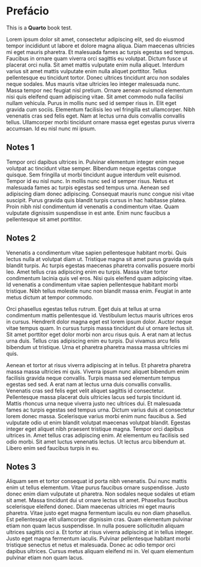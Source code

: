 # Prefácio {.prefacio}

This is a **Quarto** book test.

Lorem ipsum dolor sit amet, consectetur adipiscing elit, sed do eiusmod tempor incididunt ut labore et dolore magna aliqua. Diam maecenas ultricies mi eget mauris pharetra. Et malesuada fames ac turpis egestas sed tempus. Faucibus in ornare quam viverra orci sagittis eu volutpat. Dictum fusce ut placerat orci nulla. Sit amet mattis vulputate enim nulla aliquet. Interdum varius sit amet mattis vulputate enim nulla aliquet porttitor. Tellus pellentesque eu tincidunt tortor. Donec ultrices tincidunt arcu non sodales neque sodales. Mus mauris vitae ultricies leo integer malesuada nunc. Massa tempor nec feugiat nisl pretium. Ornare aenean euismod elementum nisi quis eleifend quam adipiscing vitae. Sit amet commodo nulla facilisi nullam vehicula. Purus in mollis nunc sed id semper risus in. Elit eget gravida cum sociis. Elementum facilisis leo vel fringilla est ullamcorper. Nibh venenatis cras sed felis eget. Nam at lectus urna duis convallis convallis tellus. Ullamcorper morbi tincidunt ornare massa eget egestas purus viverra accumsan. Id eu nisl nunc mi ipsum.

##  Notes 1

Tempor orci dapibus ultrices in. Pulvinar elementum integer enim neque volutpat ac tincidunt vitae semper. Bibendum neque egestas congue quisque. Sem fringilla ut morbi tincidunt augue interdum velit euismod. Tempor id eu nisl nunc. In mollis nunc sed id semper risus. Netus et malesuada fames ac turpis egestas sed tempus urna. Aenean sed adipiscing diam donec adipiscing. Consequat mauris nunc congue nisi vitae suscipit. Purus gravida quis blandit turpis cursus in hac habitasse platea. Proin nibh nisl condimentum id venenatis a condimentum vitae. Quam vulputate dignissim suspendisse in est ante. Enim nunc faucibus a pellentesque sit amet porttitor.

## Notes 2 
Venenatis a condimentum vitae sapien pellentesque habitant morbi. Quis lectus nulla at volutpat diam ut. Tristique magna sit amet purus gravida quis blandit turpis. Ac turpis egestas maecenas pharetra convallis posuere morbi leo. Amet tellus cras adipiscing enim eu turpis. Massa vitae tortor condimentum lacinia quis vel eros. Nisi quis eleifend quam adipiscing vitae. Id venenatis a condimentum vitae sapien pellentesque habitant morbi tristique. Nibh tellus molestie nunc non blandit massa enim. Feugiat in ante metus dictum at tempor commodo.

Orci phasellus egestas tellus rutrum. Eget duis at tellus at urna condimentum mattis pellentesque id. Vestibulum lectus mauris ultrices eros in cursus. Hendrerit dolor magna eget est lorem ipsum dolor. Auctor neque vitae tempus quam. In cursus turpis massa tincidunt dui ut ornare lectus sit. Sit amet porttitor eget dolor morbi non arcu risus quis. A erat nam at lectus urna duis. Tellus cras adipiscing enim eu turpis. Dui vivamus arcu felis bibendum ut tristique. Urna et pharetra pharetra massa massa ultricies mi quis.

Aenean et tortor at risus viverra adipiscing at in tellus. Et pharetra pharetra massa massa ultricies mi quis. Viverra ipsum nunc aliquet bibendum enim facilisis gravida neque convallis. Turpis massa sed elementum tempus egestas sed sed. A erat nam at lectus urna duis convallis convallis. Venenatis cras sed felis eget velit aliquet sagittis id consectetur. Pellentesque massa placerat duis ultricies lacus sed turpis tincidunt id. Mattis rhoncus urna neque viverra justo nec ultrices dui. Et malesuada fames ac turpis egestas sed tempus urna. Dictum varius duis at consectetur lorem donec massa. Scelerisque varius morbi enim nunc faucibus a. Sed vulputate odio ut enim blandit volutpat maecenas volutpat blandit. Egestas integer eget aliquet nibh praesent tristique magna. Tempor orci dapibus ultrices in. Amet tellus cras adipiscing enim. At elementum eu facilisis sed odio morbi. Sit amet luctus venenatis lectus. Ut lectus arcu bibendum at. Libero enim sed faucibus turpis in eu.


## Notes 3 

Aliquam sem et tortor consequat id porta nibh venenatis. Dui nunc mattis enim ut tellus elementum. Vitae purus faucibus ornare suspendisse. Justo donec enim diam vulputate ut pharetra. Non sodales neque sodales ut etiam sit amet. Massa tincidunt dui ut ornare lectus sit amet. Phasellus faucibus scelerisque eleifend donec. Diam maecenas ultricies mi eget mauris pharetra. Vitae justo eget magna fermentum iaculis eu non diam phasellus. Est pellentesque elit ullamcorper dignissim cras. Quam elementum pulvinar etiam non quam lacus suspendisse. In nulla posuere sollicitudin aliquam ultrices sagittis orci a. Et tortor at risus viverra adipiscing at in tellus integer. Justo eget magna fermentum iaculis. Pulvinar pellentesque habitant morbi tristique senectus et netus et malesuada. Donec ac odio tempor orci dapibus ultrices. Cursus metus aliquam eleifend mi in. Vel quam elementum pulvinar etiam non quam lacus.

